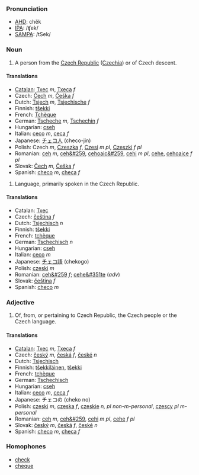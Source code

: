 ===Pronunciation===
*[[w:AHD|AHD]]: chĕk
*[[w:IPA|IPA]]: /ʧek/
*[[w:SAMPA|SAMPA]]: /tSek/

===Noun===
#A person from the [[Czech Republic]] ([[Czechia]]) or of Czech descent.

====Translations====
*[[Catalan]]: [[Txec]] ''m'', [[Txeca]] ''f''
*Czech: [[Čech]] ''m'', [[Češka]] ''f''
*Dutch: [[Tsjech]] ''m'', [[Tsjechische]] ''f''
*Finnish: [[tšekki]]
*French: [[Tchèque]]
*German: [[Tscheche]] ''m'', [[Tschechin]] ''f''
*Hungarian: [[cseh]]
*Italian: [[ceco]] ''m'', [[ceca]] ''f''
*Japanese: [[チェコ人]] (checo-jin)
*Polish: Czech ''m'', [[Czeszka]] ''f'', [[Czesi]] ''m pl'', [[Czeszki]] ''f pl''
*Romanian: [[ceh]] ''m'', [[ceh&#259]], [[cehoaic&#259]], [[cehi]] ''m pl'', [[cehe]], [[cehoaice]] ''f pl''
*Slovak: [[Čech]] ''m'', [[Češka]] ''f''
*Spanish: [[checo]] ''m'', [[checa]] ''f''

#Language, primarily spoken in the Czech Republic.

====Translations====
*Catalan: [[Txec]]
*Czech: [[čeština]] ''f''
*Dutch: [[Tsjechisch]] ''n''
*Finnish: [[tšekki]]
*French: [[tchèque]]
*German: [[Tschechisch]] ''n''
*Hungarian: [[cseh]]
*Italian: [[ceco]] ''m''
*Japanese: [[チェコ語]] (chekogo)
*Polish: [[czeski]] ''m''
*Romanian: [[ceh&#259]] ''f''; [[cehe&#351te]] (''adv'')
*Slovak: [[čeština]] ''f''
*Spanish: [[checo]] ''m''

===Adjective===
#Of, from, or pertaining to Czech Republic, the Czech people or the Czech language.

====Translations====
*[[Catalan]]: [[Txec]] ''m'', [[Txeca]] ''f''
*Czech: [[český]] ''m'', [[česká]] ''f'', [[české]] ''n''
*Dutch: [[Tsjechisch]]
*Finnish: [[tšekkiläinen]], [[tšekki]]
*French: [[tchèque]]
*German: [[Tschechisch]]
*Hungarian: [[cseh]]
*Italian: [[ceco]] ''m'', [[ceca]] ''f''
*Japanese: チェコの (cheko no)
*Polish: [[czeski]] ''m'', [[czeska]] ''f'', [[czeskie]] ''n, pl non-m-personal'', [[czescy]] ''pl m-personal''
*Romanian: [[ceh]] ''m'', [[ceh&#259]], [[cehi]] ''m pl'', [[cehe]] ''f pl''
*Slovak: [[český]] ''m'', [[česká]] ''f'', [[české]] ''n''
*Spanish: [[checo]] ''m'', [[checa]] ''f''

===Homophones===
*[[check]]
*[[cheque]]